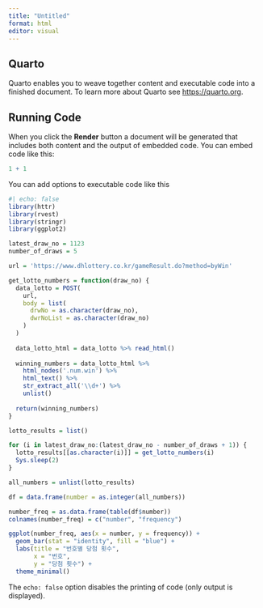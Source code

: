 ```yaml
---
title: "Untitled"
format: html
editor: visual
---
```


## Quarto

Quarto enables you to weave together content and executable code into a finished document. To learn more about Quarto see <https://quarto.org>.

## Running Code

When you click the **Render** button a document will be generated that includes both content and the output of embedded code. You can embed code like this:

```r
1 + 1
```

You can add options to executable code like this

```r
#| echo: false
library(httr)
library(rvest)
library(stringr)
library(ggplot2)

latest_draw_no = 1123
number_of_draws = 5  

url = 'https://www.dhlottery.co.kr/gameResult.do?method=byWin'

get_lotto_numbers = function(draw_no) {
  data_lotto = POST(
    url, 
    body = list(
      drwNo = as.character(draw_no),
      dwrNoList = as.character(draw_no)
    )
  )
  
  data_lotto_html = data_lotto %>% read_html()
  
  winning_numbers = data_lotto_html %>%
    html_nodes('.num.win') %>%
    html_text() %>%
    str_extract_all('\\d+') %>%
    unlist()
  
  return(winning_numbers)
}

lotto_results = list()

for (i in latest_draw_no:(latest_draw_no - number_of_draws + 1)) {
  lotto_results[[as.character(i)]] = get_lotto_numbers(i)
  Sys.sleep(2)  
}

all_numbers = unlist(lotto_results)

df = data.frame(number = as.integer(all_numbers))

number_freq = as.data.frame(table(df$number))
colnames(number_freq) = c("number", "frequency")

ggplot(number_freq, aes(x = number, y = frequency)) +
  geom_bar(stat = "identity", fill = "blue") +
  labs(title = "번호별 당첨 횟수",
       x = "번호",
       y = "당첨 횟수") +
  theme_minimal()

```

The `echo: false` option disables the printing of code (only output is displayed).
